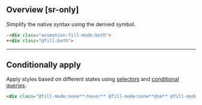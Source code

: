 ## Overview [sr-only]
<Overview/>

Simplify the native syntax using the derived symbol.
```html
-<div class="animation-fill-mode:both">
+<div class="@fill:both">
```

---

## Conditionally apply
Apply styles based on different states using [selectors](/docs/state-selectors) and [conditional queries](/docs/conditional-queries).
```html
<div class="@fill-mode:none**:hover** @fill-mode:none**@sm** @fill-mode:none**@dark** @fill-mode:none**@print**">…</div>
```

